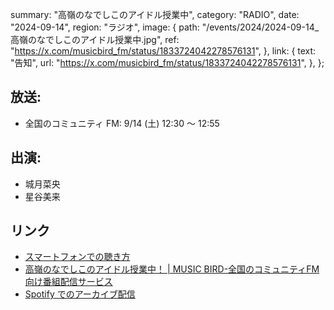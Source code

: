   summary: "高嶺のなでしこのアイドル授業中",
  category: "RADIO",
  date: "2024-09-14",
  region: "ラジオ",
  image: {
    path: "/events/2024/2024-09-14_高嶺のなでしこのアイドル授業中.jpg",
    ref: "https://x.com/musicbird_fm/status/1833724042278576131",
  },
  link: {
    text: "告知",
    url: "https://x.com/musicbird_fm/status/1833724042278576131",
  },
};

## 放送:

- 全国のコミュニティ FM: 9/14 (土) 12:30 〜 12:55

## 出演:

- 城月菜央
- 星谷美来

## リンク

- [スマートフォンでの聴き方](https://x.com/Radimo_info/status/1776220140100878439)
- [高嶺のなでしこのアイドル授業中！ | MUSIC BIRD-全国のコミュニティFM向け番組配信サービス](https://musicbird.jp/cfm/timetable/takaneko/)
- [Spotify でのアーカイブ配信](https://open.spotify.com/show/0SClNfJIdHTUH615FeFKSa?si=765898e4f6774115)
